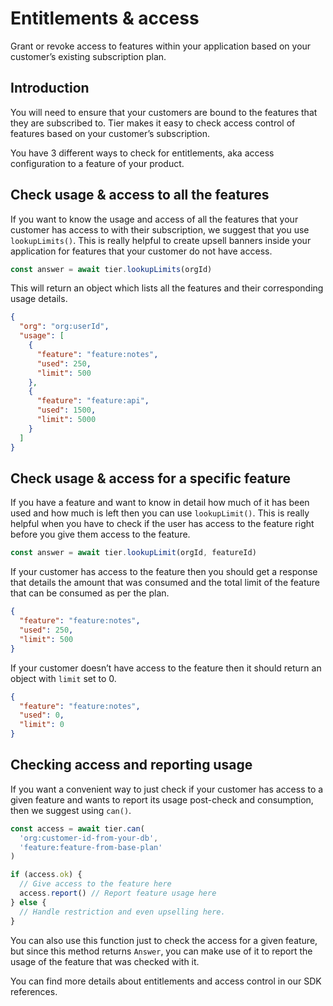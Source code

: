 # Entitlements & access

Grant or revoke access to features within your application based on your customer’s existing subscription plan.

## Introduction

You will need to ensure that your customers are bound to the features that they are subscribed to. Tier makes it easy to check access control of features based on your customer’s subscription.

You have 3 different ways to check for entitlements, aka access configuration to a feature of your product.

## Check usage & access to all the features

If you want to know the usage and access of all the features that your customer has access to with their subscription, we suggest that you use `lookupLimits()`. This is really helpful to create upsell banners inside your application for features that your customer do not have access.

```js
const answer = await tier.lookupLimits(orgId)
```

This will return an object which lists all the features and their corresponding usage details.

```json
{
  "org": "org:userId",
  "usage": [
    {
      "feature": "feature:notes",
      "used": 250,
      "limit": 500
    },
    {
      "feature": "feature:api",
      "used": 1500,
      "limit": 5000
    }
  ]
}
```

## Check usage & access for a specific feature

If you have a feature and want to know in detail how much of it has been used and how much is left then you can use `lookupLimit()`. This is really helpful when you have to check if the user has access to the feature right before you give them access to the feature.

```js
const answer = await tier.lookupLimit(orgId, featureId)
```

If your customer has access to the feature then you should get a response that details the amount that was consumed and the total limit of the feature that can be consumed as per the plan.

```json
{
  "feature": "feature:notes",
  "used": 250,
  "limit": 500
}
```

If your customer doesn’t have access to the feature then it should return an object with `limit` set to 0.

```json
{
  "feature": "feature:notes",
  "used": 0,
  "limit": 0
}
```

## Checking access and reporting usage

If you want a convenient way to just check if your customer has access to a given feature and wants to report its usage post-check and consumption, then we suggest using `can()`.

```js
const access = await tier.can(
  'org:customer-id-from-your-db',
  'feature:feature-from-base-plan'
)

if (access.ok) {
  // Give access to the feature here
  access.report() // Report feature usage here
} else {
  // Handle restriction and even upselling here.
}
```

You can also use this function just to check the access for a given feature, but since this method returns `Answer`, you can make use of it to report the usage of the feature that was checked with it.

You can find more details about entitlements and access control in our SDK references.
